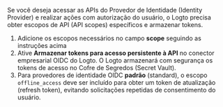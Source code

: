 Se você deseja acessar as APIs do Provedor de Identidade (Identity Provider) e realizar ações com autorização do usuário, o Logto precisa obter escopos de API (API scopes) específicos e armazenar tokens.

1. Adicione os escopos necessários no campo **scope** seguindo as instruções acima
2. Ative **Armazenar tokens para acesso persistente à API** no conector empresarial OIDC do Logto. O Logto armazenará com segurança os tokens de acesso no Cofre de Segredos (Secret Vault).
3. Para provedores de identidade OIDC **padrão** (standard), o escopo `offline_access` deve ser incluído para obter um token de atualização (refresh token), evitando solicitações repetidas de consentimento do usuário.
